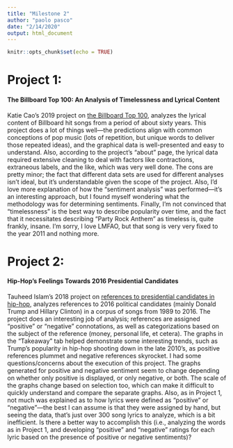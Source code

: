 ```yaml
---
title: "Milestone 2"
author: "paolo pasco"
date: "2/14/2020"
output: html_document
---
```


```r
knitr::opts_chunk$set(echo = TRUE)
```

# Project 1:
#### The Billboard Top 100: An Analysis of Timelessness and Lyrical Content
Katie Cao's 2019 project on [the Billboard Top 100](https://kcao.shinyapps.io/billboard/), analyzes the lyrical content of Billboard hit songs from a period of about sixty years. This project does a lot of things well—the predictions align with common conceptions of pop music (lots of repetition, but unique words to deliver those repeated ideas), and the graphical data is well-presented and easy to understand. Also, according to the project's "about" page, the lyrical data required extensive cleaning to deal with factors like contractions, extraneous labels, and the like, which was very well done. The cons are pretty minor; the fact that different data sets are used for different analyses isn't ideal, but it's understandable given the scope of the project. Also, I'd love more explanation of how the "sentiment analysis" was performed—it's an interesting approach, but I found myself wondering what the methodology was for determining sentiments. Finally, I'm not convinced that "timelessness" is the best way to describe popularity over time, and the fact that it necessitates describing "Party Rock Anthem" as timeless is, quite frankly, insane. I'm sorry, I love LMFAO, but that song is very very fixed to the year 2011 and nothing more.

# Project 2:
#### Hip-Hop's Feelings Towards 2016 Presidential Candidates
Tauheed Islam's 2018 project on [references to presidential candidates in hip-hop](https://tauheed-islam.shinyapps.io/Trump_and_Hip-Hop/), analyzes references to 2016 political candidates (mainly Donald Trump and Hillary Clinton) in a corpus of songs from 1989 to 2016. The project does an interesting job of analysis; references are assigned "positive" or "negative" connotations, as well as categorizations based on the subject of the reference (money, personal life, et cetera). The graphs in the "Takeaway" tab helped demonstrate some interesting trends, such as Trump's popularity in hip-hop shooting down in the late 2010's, as positive references plummet and negative references skyrocket. I had some questions/concerns about the execution of this project. The graphs generated for positive and negative sentiment seem to change depending on whether only positive is displayed, or only negative, or both. The scale of the graphs change based on selection too, which can make it difficult to quickly understand and compare the separate graphs. Also, as in Project 1, not much was explained as to how lyrics were defined as "positive" or "negative"—the best I can assume is that they were assigned by hand, but seeing the data, that's just over 300 song lyrics to analyze, which is a bit inefficient. Is there a better way to accomplish this (i.e., analyzing the words as in Project 1, and developing "positive" and "negative" ratings for each lyric based on the presence of positive or negative sentiments)?
